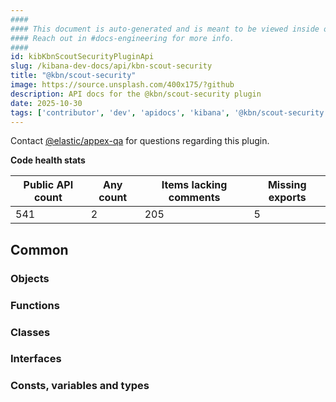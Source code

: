 ```yaml
---
####
#### This document is auto-generated and is meant to be viewed inside our experimental, new docs system.
#### Reach out in #docs-engineering for more info.
####
id: kibKbnScoutSecurityPluginApi
slug: /kibana-dev-docs/api/kbn-scout-security
title: "@kbn/scout-security"
image: https://source.unsplash.com/400x175/?github
description: API docs for the @kbn/scout-security plugin
date: 2025-10-30
tags: ['contributor', 'dev', 'apidocs', 'kibana', '@kbn/scout-security']
---
```




Contact [@elastic/appex-qa](https://github.com/orgs/elastic/teams/appex-qa) for questions regarding this plugin.

**Code health stats**

| Public API count  | Any count | Items lacking comments | Missing exports |
|-------------------|-----------|------------------------|-----------------|
| 541 | 2 | 205 | 5 |

## Common

### Objects
<DocDefinitionList data={kbnScoutSecurityObj.common.objects}/>

### Functions
<DocDefinitionList data={kbnScoutSecurityObj.common.functions}/>

### Classes
<DocDefinitionList data={kbnScoutSecurityObj.common.classes}/>

### Interfaces
<DocDefinitionList data={kbnScoutSecurityObj.common.interfaces}/>

### Consts, variables and types
<DocDefinitionList data={kbnScoutSecurityObj.common.misc}/>

